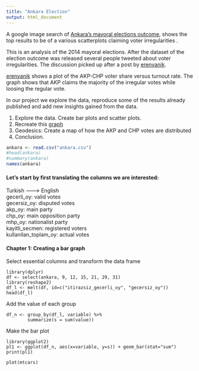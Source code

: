 ```yaml
---
title: "Ankara Election"
output: html_document
---
```



A google image search of [Ankara's mayoral elections outcome](https://www.google.com/search?q=Ankara+mayoral+elections&es_sm=91&source=lnms&tbm=isch&sa=X&ei=DxdgU77yH4zJsQTRiYC4Bg&ved=0CAoQ_AUoAw&biw=1127&bih=598#q=Ankara+mayoral+elections+outcome&tbm=isch&imgdii=_), shows the top results to be of a various scatterplots claiming voter irregularities . 

This is an analysis of the 2014 mayoral elections. After the dataset of the election outcome was released several people tweeted about voter irregularities. The discussion picked up after a post by [erenyanik](https://twitter.com/emeyersson/status/450978793746743298).

[erenyanik](https://twitter.com/emeyersson/status/450978793746743298) shows a plot of the AKP-CHP voter share versus turnout rate. The graph shows that AKP claims the majority of the irregular votes while loosing the regular vote. 


In our project we explore the data, reproduce some of the results already published and add new insights gained from the data. 


1. Explore the data. Create bar plots and scatter plots. 
2. Recreate this [graph](https://twitter.com/emeyersson/status/450978793746743298)
3. Geodesics: Create a map of how the AKP and CHP votes are distributed
4. Conclusion. 



```r
ankara <- read.csv("ankara.csv")
#head(ankara)
#summary(ankara)
names(ankara)
```

#### Let's start by first translating the columns we are interested:    

Turkish ——-> English    
gecerli_oy: valid votes     
gecersiz_oy: disputed votes     
akp_oy: main party     
chp_oy: main opposition party    
mhp_oy: nationalist party    
kayitli_secmen: registered voters     
kullanilan_toplam_oy: actual votes

#### Chapter 1: Creating a bar graph

Select essential columns and transform the data frame

```{}
library(dplyr)
df <- select(ankara, 9, 12, 15, 21, 29, 31)
library(reshape2)
df_l <- melt(df, id=c("itirazsiz_gecerli_oy", "gecersiz_oy"))
head(df_l)
```

Add the value of each group

```{}
df_n <- group_by(df_l, variable) %>% 
        summarize(s = sum(value))
```

Make the bar plot

```{}
library(ggplot2)
pl1 <- ggplot(df_n, aes(x=variable, y=s)) + geom_bar(stat="sum")
print(pl1)
```


```{}
plot(mtcars)
```
